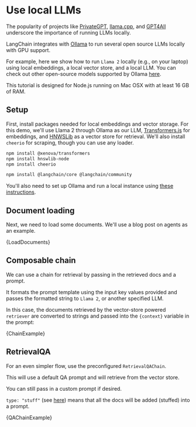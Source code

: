 # Use local LLMs

The popularity of projects like [PrivateGPT](https://github.com/imartinez/privateGPT), [llama.cpp](https://github.com/ggerganov/llama.cpp), and [GPT4All](https://github.com/nomic-ai/gpt4all) underscore the importance of running LLMs locally.

LangChain integrates with [Ollama](https://ollama.ai/) to run several open source LLMs locally with GPU support.

For example, here we show how to run `Llama 2` locally (e.g., on your laptop) using local embeddings, a local vector store, and a local LLM.
You can check out other open-source models supported by Ollama [here](https://github.com/jmorganca/ollama#model-library).

This tutorial is designed for Node.js running on Mac OSX with at least 16 GB of RAM.

## Setup

First, install packages needed for local embeddings and vector storage. For this demo, we'll use Llama 2 through Ollama as our LLM,
[Transformers.js](/docs/integrations/text_embedding/transformers/) for embeddings,
and [HNWSLib](/docs/integrations/vectorstores/hnswlib) as a vector store for retrieval.
We'll also install `cheerio` for scraping, though you can use any loader.

```bash npm2yarn
npm install @xenova/transformers
npm install hnswlib-node
npm install cheerio
```


<IntegrationInstallTooltip></IntegrationInstallTooltip>

```bash npm2yarn
npm install @langchain/core @langchain/community
```

You'll also need to set up Ollama and run a local instance using [these instructions](https://github.com/jmorganca/ollama#ollama).

## Document loading

Next, we need to load some documents. We'll use a blog post on agents as an example.


<CodeBlock language="typescript">{LoadDocuments}</CodeBlock>

## Composable chain

We can use a chain for retrieval by passing in the retrieved docs and a prompt.

It formats the prompt template using the input key values provided and passes the formatted string to `Llama 2`, or another specified LLM.

In this case, the documents retrieved by the vector-store powered `retriever` are converted to strings and passed into the `{context}` variable in the prompt:


<CodeBlock language="typescript">{ChainExample}</CodeBlock>

## RetrievalQA

For an even simpler flow, use the preconfigured `RetrievalQAChain`.

This will use a default QA prompt and will retrieve from the vector store.

You can still pass in a custom prompt if desired.

`type: "stuff"` (see [here](/docs/modules/chains/document/stuff)) means that all the docs will be added (stuffed) into a prompt.


<CodeBlock language="typescript">{QAChainExample}</CodeBlock>
